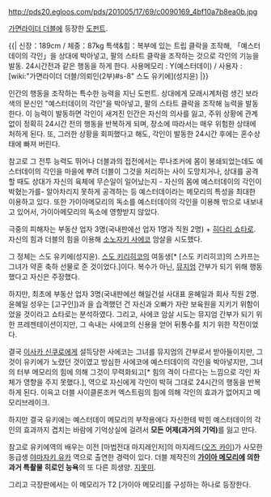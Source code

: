 http://pds20.egloos.com/pds/201005/17/69/c0090169_4bf10a7b8ea0b.jpg

[[가면라이더 더블]]에 등장한 [[도펀트]].

{{|
신장：189cm / 체중：87kg
특색&힘：복부에 있는 트립 클락을 조작해, 「예스터데이의 각인」을 상대에 박아넣고, 팔의 스타트 클락을 조작하는 것으로 각인의 기능을 발동. 24시간전과 같은 행동을 하게 한다.
사용메모리 : Y(예스터데이) / 사용자 : [wiki:"가면라이더 더블/의뢰인(2부)#s-8" 스도 유키에](성지윤)
|}}

인간의 행동을 조작하는 특수한 능력을 지닌 도펀트. 상대에게 모래시계처럼 생긴 보라색의 문신인 "예스터데이의 각인"을 박아넣고, 팔의 스타트 클락을 조작해 능력을 발동한다. 이 능력이 발동하면 각인이 새겨진 인간은 자신의 의사를 잃고, 주위 상황에 관계없이 정확히 24시간 전의 행동을 반복하게 되며, 장소에 따라서는 매우 위험한 상태에 처하게 된다. 또, 그러한 상황을 회피했다고 해도, 각인이 발동한 24시간 후에는 혼수상태에 빠져 버린다. 

참고로 그 전투 능력도 뛰어나 더블과의 접전에서는 루나조커에 몸이 봉쇄되었는데도 예스터데이의 각인을 마을에 뿌려 더블이 그것을 처리하는 사이 도망치거나, 상대를 공격할 때도 상대가 자신의 육체에 무슨일이 일어났는지 - 자신의 몸에 예스터데이의 각인이 박혔는가를- 알아차리지 못하게 공격하는 등 예스터데이라는 메모리의 특성을 최대한 이용하고 있다. 또한 가이아메모리의 독소를 예스터데이의 각인을 이용해 밖으로 내보내고 있어서, 가이아메모리의 독소에 영향받지 않았다.

극중의 피해자는 부동산 업자 3명(국내판에선 업자 1명과 직원 2명) + [[히다리 쇼타로]]. 자신의 힘과 더블의 힘을 이용해 [[소노자키 사에코]] 암살을 시도했다.

그 정체는 스도 유키에(성지윤). [[스도 키리히코]]의 여동생[* [스도 키리히코]의 스카프는 그녀가 약혼 축하 선물로 준 것이었다.]이다. 복수가 아닌, [[뮤지엄]] 간부가 되기 위해 행동했다고 자신은 주장했다.

하지만, 최초에 부동산 업자 3명(국내판에선 해일건설 사대표 윤혜일과 회사 직원 2명. 윤혜일 성우는 [고구인])과 을 습격했던 건 자신과 오빠가 자란 보육원을 지키기 위함이었을 것이라고 쇼타로는 분석하였다. 그리고, 사에코 암살 시도는 뮤지엄 간부가 되기 위한 프레젠테이션이지만, 그 속내는 사에코의 신용을 얻어 뒤통수를 치기 위한 작전이었다. 

결국 [[이사카 신쿠로]]에게 설득당한 사에코는 그녀를 뮤지엄의 간부로서 받아들이지만, 그것이 유키에가 노렸던 것이였고 방심한 사에코에 예스터데이의 각인을 박아넣지만, 그녀의 터부 메모리의 힘에 의해 그것이 무력화되고[* 힘의 격이 다르다는 느낌으로 각인 자체가 영향을 주지 못했다.], 역으로 자신에게 각인이 박혀 그대로 24시간의 행동을 반복하게 된다. 이윽고 더블 사이클론조커 엑스트림의 힘에 의해 각인의 효과가 없어지고 메모리브레이크. 

하지만 결국 유키에는 예스터데이 메모리의 부작용에다 자신한테 박힌 예스터데이의 각인의 효과까지 겹치는 바람에 기억상실에 걸려서 '''모든 어제(과거의 기억)'''를 잃고 만다.

참고로 유키에역의 배우는 이전 [마법전대 마지레인저]의 마지레드([[오즈 카이]])가 사모한 동급생 [[야마자키 유카]] 역으로 출연한 경력이 있다. 더블 제작진의 '''[[가이아 메모리]]에 의한 과거 특촬물 히로인 능욕'''의 또 다른 희생양. [[지못미]].

그리고 극장판에서는 이 메모리가 T2 [가이아 메모리]를 구성하는 하나로 등장한다.
